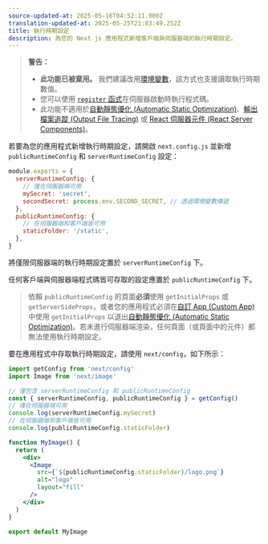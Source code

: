 ```yaml
---
source-updated-at: 2025-05-16T04:52:11.000Z
translation-updated-at: 2025-05-25T21:03:49.252Z
title: 執行時期設定
description: 為您的 Next.js 應用程式新增客戶端與伺服器端的執行時期設定。
---
```


> **警告：**
>
> - **此功能已被棄用。** 我們建議改用[環境變數](/docs/pages/building-your-application/configuring/environment-variables)，該方式也支援讀取執行時期數值。
> - 您可以使用 [`register` 函式](/docs/app/building-your-application/optimizing/instrumentation)在伺服器啟動時執行程式碼。
> - 此功能不適用於[自動靜態優化 (Automatic Static Optimization)](/docs/pages/building-your-application/rendering/automatic-static-optimization)、[輸出檔案追蹤 (Output File Tracing)](/docs/pages/api-reference/next-config-js/output#automatically-copying-traced-files) 或 [React 伺服器元件 (React Server Components)](/docs/app/building-your-application/rendering/server-components)。

若要為您的應用程式新增執行時期設定，請開啟 `next.config.js` 並新增 `publicRuntimeConfig` 和 `serverRuntimeConfig` 設定：

```js filename="next.config.js"
module.exports = {
  serverRuntimeConfig: {
    // 僅在伺服器端可用
    mySecret: 'secret',
    secondSecret: process.env.SECOND_SECRET, // 透過環境變數傳遞
  },
  publicRuntimeConfig: {
    // 在伺服器端和客戶端皆可用
    staticFolder: '/static',
  },
}
```

將僅限伺服器端的執行時期設定置於 `serverRuntimeConfig` 下。

任何客戶端與伺服器端程式碼皆可存取的設定應置於 `publicRuntimeConfig` 下。

> 依賴 `publicRuntimeConfig` 的頁面**必須**使用 `getInitialProps` 或 `getServerSideProps`，或者您的應用程式必須在[自訂 App (Custom App)](/docs/pages/building-your-application/routing/custom-app) 中使用 `getInitialProps` 以退出[自動靜態優化 (Automatic Static Optimization)](/docs/pages/building-your-application/rendering/automatic-static-optimization)。若未進行伺服器端渲染，任何頁面（或頁面中的元件）都無法使用執行時期設定。

要在應用程式中存取執行時期設定，請使用 `next/config`，如下所示：

```jsx
import getConfig from 'next/config'
import Image from 'next/image'

// 僅包含 serverRuntimeConfig 和 publicRuntimeConfig
const { serverRuntimeConfig, publicRuntimeConfig } = getConfig()
// 僅在伺服器端可用
console.log(serverRuntimeConfig.mySecret)
// 在伺服器端和客戶端皆可用
console.log(publicRuntimeConfig.staticFolder)

function MyImage() {
  return (
    <div>
      <Image
        src={`${publicRuntimeConfig.staticFolder}/logo.png`}
        alt="logo"
        layout="fill"
      />
    </div>
  )
}

export default MyImage
```